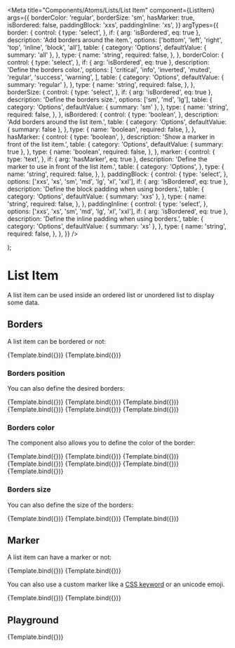 
<Meta
  title="Components/Atoms/Lists/List Item"
  component={ListItem}
  args={{
    borderColor: 'regular',
    borderSize: 'sm',
    hasMarker: true,
    isBordered: false,
    paddingBlock: 'xxs',
    paddingInline: 'xs',
  }}
  argTypes={{
    border: {
      control: {
        type: 'select',
      },
      if: { arg: 'isBordered', eq: true },
      description: 'Add borders around the item.',
      options: ['bottom', 'left', 'right', 'top', 'inline', 'block', 'all'],
      table: {
        category: 'Options',
        defaultValue: { summary: 'all' },
      },
      type: {
        name: 'string',
        required: false,
      },
    },
    borderColor: {
      control: {
        type: 'select',
      },
      if: { arg: 'isBordered', eq: true },
      description: 'Define the borders color.',
      options: [
        'critical',
        'info',
        'inverted',
        'muted',
        'regular',
        'success',
        'warning',
      ],
      table: {
        category: 'Options',
        defaultValue: { summary: 'regular' },
      },
      type: {
        name: 'string',
        required: false,
      },
    },
    borderSize: {
      control: {
        type: 'select',
      },
      if: { arg: 'isBordered', eq: true },
      description: 'Define the borders size.',
      options: ['sm', 'md', 'lg'],
      table: {
        category: 'Options',
        defaultValue: { summary: 'sm' },
      },
      type: {
        name: 'string',
        required: false,
      },
    },
    isBordered: {
      control: {
        type: 'boolean',
      },
      description: 'Add borders around the list item.',
      table: {
        category: 'Options',
        defaultValue: { summary: false },
      },
      type: {
        name: 'boolean',
        required: false,
      },
    },
    hasMarker: {
      control: {
        type: 'boolean',
      },
      description: 'Show a marker in front of the list item.',
      table: {
        category: 'Options',
        defaultValue: { summary: true },
      },
      type: {
        name: 'boolean',
        required: false,
      },
    },
    marker: {
      control: {
        type: 'text',
      },
      if: { arg: 'hasMarker', eq: true },
      description: 'Define the marker to use in front of the list item.',
      table: {
        category: 'Options',
      },
      type: {
        name: 'string',
        required: false,
      },
    },
    paddingBlock: {
      control: {
        type: 'select',
      },
      options: ['xxs', 'xs', 'sm', 'md', 'lg', 'xl', 'xxl'],
      if: { arg: 'isBordered', eq: true },
      description: 'Define the block padding when using borders.',
      table: {
        category: 'Options',
        defaultValue: { summary: 'xxs' },
      },
      type: {
        name: 'string',
        required: false,
      },
    },
    paddingInline: {
      control: {
        type: 'select',
      },
      options: ['xxs', 'xs', 'sm', 'md', 'lg', 'xl', 'xxl'],
      if: { arg: 'isBordered', eq: true },
      description: 'Define the inline padding  when using borders.',
      table: {
        category: 'Options',
        defaultValue: { summary: 'xs' },
      },
      type: {
        name: 'string',
        required: false,
      },
    },
  }}
/>

  <ul style={{ padding: 0, margin: 0 }}>
    <ListItem {...args} border={border === 'all' ? undefined : border} />
    <ListItem {...args} border={border === 'all' ? undefined : border} />
  </ul>
);

# List Item

A list item can be used inside an ordered list or unordered list to display some data.

## Borders

A list item can be bordered or not:

<Canvas>
  <Story
    name="Borders - None"
    args={{
      children: 'item',
    }}
  >
    {Template.bind({})}
  </Story>
  <Story
    name="Borders - All"
    args={{
      children: 'item',
      isBordered: true,
    }}
  >
    {Template.bind({})}
  </Story>
</Canvas>

### Borders position

You can also define the desired borders:

<Canvas>
  <Story
    name="Borders - Position: Bottom"
    args={{
      border: 'bottom',
      children: 'item',
      isBordered: true,
    }}
  >
    {Template.bind({})}
  </Story>
  <Story
    name="Borders - Position: Left"
    args={{
      border: 'left',
      children: 'item',
      isBordered: true,
    }}
  >
    {Template.bind({})}
  </Story>
  <Story
    name="Borders - Position: Right"
    args={{
      border: 'right',
      children: 'item',
      isBordered: true,
    }}
  >
    {Template.bind({})}
  </Story>
  <Story
    name="Borders - Position: Top"
    args={{
      border: 'top',
      children: 'item',
      isBordered: true,
    }}
  >
    {Template.bind({})}
  </Story>
  <Story
    name="Borders - Position: Inline"
    args={{
      border: 'inline',
      children: 'item',
      isBordered: true,
    }}
  >
    {Template.bind({})}
  </Story>
  <Story
    name="Borders - Position: Block"
    args={{
      border: 'block',
      children: 'item',
      isBordered: true,
    }}
  >
    {Template.bind({})}
  </Story>
</Canvas>

### Borders color

The component also allows you to define the color of the border:

<Canvas>
  <Story
    name="Borders - Color: Critical"
    args={{
      borderColor: 'critical',
      children: 'item',
      isBordered: true,
    }}
  >
    {Template.bind({})}
  </Story>
  <Story
    name="Borders - Color: Info"
    args={{
      borderColor: 'info',
      children: 'item',
      isBordered: true,
    }}
  >
    {Template.bind({})}
  </Story>
  <Story
    name="Borders - Color: Inverted"
    args={{
      borderColor: 'inverted',
      children: 'item',
      isBordered: true,
    }}
  >
    {Template.bind({})}
  </Story>
  <Story
    name="Borders - Color: Muted"
    args={{
      borderColor: 'muted',
      children: 'item',
      isBordered: true,
    }}
  >
    {Template.bind({})}
  </Story>
  <Story
    name="Borders - Color: Regular"
    args={{
      borderColor: 'regular',
      children: 'item',
      isBordered: true,
    }}
  >
    {Template.bind({})}
  </Story>
  <Story
    name="Borders - Color: Success"
    args={{
      borderColor: 'success',
      children: 'item',
      isBordered: true,
    }}
  >
    {Template.bind({})}
  </Story>
  <Story
    name="Borders - Color: Warning"
    args={{
      borderColor: 'warning',
      children: 'item',
      isBordered: true,
    }}
  >
    {Template.bind({})}
  </Story>
</Canvas>

### Borders size

You can also define the size of the borders:

<Canvas>
  <Story
    name="Borders - Size: Small"
    args={{
      borderSize: 'sm',
      children: 'item',
      isBordered: true,
    }}
  >
    {Template.bind({})}
  </Story>
  <Story
    name="Borders - Size: Medium"
    args={{
      borderSize: 'md',
      children: 'item',
      isBordered: true,
    }}
  >
    {Template.bind({})}
  </Story>
  <Story
    name="Borders - Size: Large"
    args={{
      borderSize: 'lg',
      children: 'item',
      isBordered: true,
    }}
  >
    {Template.bind({})}
  </Story>
</Canvas>

## Marker

A list item can have a marker or not:

<Canvas>
  <Story
    name="Marker - Visible"
    args={{
      children: 'item',
      hasMarker: true,
    }}
  >
    {Template.bind({})}
  </Story>
  <Story
    name="Marker - Hidden"
    args={{
      children: 'item',
      hasMarker: false,
    }}
  >
    {Template.bind({})}
  </Story>
</Canvas>

You can also use a custom marker like a [CSS keyword](https://developer.mozilla.org/en-US/docs/Web/CSS/list-style-type) or an unicode emoji.

<Canvas>
  <Story
    name="Marker - Custom: CSS Keyword"
    args={{
      children: 'item',
      hasMarker: true,
      marker: 'circle',
    }}
  >
    {Template.bind({})}
  </Story>
  <Story
    name="Marker - Custom: Unicode"
    args={{
      children: 'item',
      hasMarker: true,
      marker: '"\\1F44D  "',
    }}
  >
    {Template.bind({})}
  </Story>
</Canvas>

## Playground

<Canvas>
  <Story
    name="Playground"
    args={{
      border: 'all',
      children: 'item',
    }}
  >
    {Template.bind({})}
  </Story>
</Canvas>

<ArgsTable story="Playground" />
